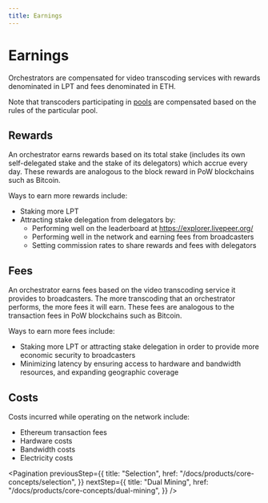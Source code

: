 ```yaml
---
title: Earnings
---
```


# Earnings

Orchestrators are compensated for video transcoding services with rewards
denominated in LPT and fees denominated in ETH.

Note that transcoders participating in
[pools](/docs/products/core-concepts/pools) are compensated based on the
rules of the particular pool.

## Rewards

An orchestrator earns rewards based on its total stake (includes its own
self-delegated stake and the stake of its delegators) which accrue every day.
These rewards are analogous to the block reward in PoW blockchains such as
Bitcoin.

Ways to earn more rewards include:

- Staking more LPT
- Attracting stake delegation from delegators by:
  - Performing well on the leaderboard at https://explorer.livepeer.org/
  - Performing well in the network and earning fees from broadcasters
  - Setting commission rates to share rewards and fees with delegators

## Fees

An orchestrator earns fees based on the video transcoding service it provides to
broadcasters. The more transcoding that an orchestrator performs, the more fees
it will earn. These fees are analogous to the transaction fees in PoW
blockchains such as Bitcoin.

Ways to earn more fees include:

- Staking more LPT or attracting stake delegation in order to provide more
  economic security to broadcasters
- Minimizing latency by ensuring access to hardware and bandwidth resources, and
  expanding geographic coverage

## Costs

Costs incurred while operating on the network include:

- Ethereum transaction fees
- Hardware costs
- Bandwidth costs
- Electricity costs

<Pagination
  previousStep={{
    title: "Selection",
    href: "/docs/products/core-concepts/selection",
  }}
  nextStep={{
    title: "Dual Mining",
    href: "/docs/products/core-concepts/dual-mining",
  }}
/>
